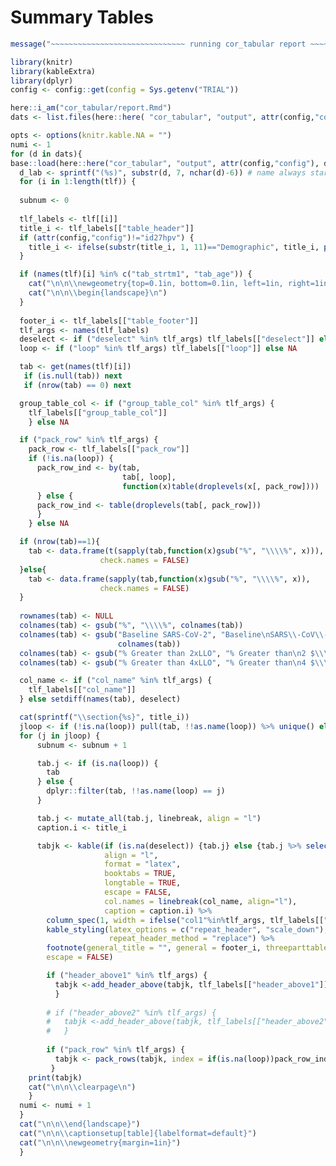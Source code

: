 #  Summary Tables{#cor-tabular}

```r
message("~~~~~~~~~~~~~~~~~~~~~~~~~~~~~~ running cor_tabular report ~~~~~~~~~~~~~~~~~~~~~~~~~~~~~~")
```


\captionsetup{justification=raggedright,singlelinecheck=false}
```r
library(knitr)
library(kableExtra)
library(dplyr)
config <- config::get(config = Sys.getenv("TRIAL"))

here::i_am("cor_tabular/report.Rmd")
dats <- list.files(here::here( "cor_tabular", "output", attr(config,"config")))
```
\captionsetup[table]{}
```r
opts <- options(knitr.kable.NA = "")
numi <- 1
for (d in dats){
base::load(here::here("cor_tabular", "output", attr(config,"config"), d))
  d_lab <- sprintf("(%s)", substr(d, 7, nchar(d)-6)) # name always starts with "Tables" and ends with ".Rdata"
  for (i in 1:length(tlf)) {
    
  subnum <- 0
  
  tlf_labels <- tlf[[i]]
  title_i <- tlf_labels[["table_header"]]
  if (attr(config,"config")!="id27hpv") { 
    title_i <- ifelse(substr(title_i, 1, 11)=="Demographic", title_i, paste(tlf_labels[["table_header"]], d_lab))
  }

  if (names(tlf)[i] %in% c("tab_strtm1", "tab_age")) {
    cat("\n\n\\newgeometry{top=0.1in, bottom=0.1in, left=1in, right=1in}")
    cat("\n\n\\begin{landscape}\n")
  }
  
  footer_i <- tlf_labels[["table_footer"]]
  tlf_args <- names(tlf_labels)
  deselect <- if ("deselect" %in% tlf_args) tlf_labels[["deselect"]] else NA
  loop <- if ("loop" %in% tlf_args) tlf_labels[["loop"]] else NA

  tab <- get(names(tlf)[i]) 
   if (is.null(tab)) next
   if (nrow(tab) == 0) next

  group_table_col <- if ("group_table_col" %in% tlf_args) {
    tlf_labels[["group_table_col"]] 
    } else NA 

  if ("pack_row" %in% tlf_args) {
    pack_row <- tlf_labels[["pack_row"]]
    if (!is.na(loop)) { 
      pack_row_ind <- by(tab, 
                         tab[, loop], 
                         function(x)table(droplevels(x[, pack_row])))
      } else {
      pack_row_ind <- table(droplevels(tab[, pack_row]))
      }
    } else NA

  if (nrow(tab)==1){
    tab <- data.frame(t(sapply(tab,function(x)gsub("%", "\\\\%", x))),
                    check.names = FALSE)
  }else{
    tab <- data.frame(sapply(tab,function(x)gsub("%", "\\\\%", x)),
                    check.names = FALSE)
  }
  
  rownames(tab) <- NULL
  colnames(tab) <- gsub("%", "\\\\%", colnames(tab))
  colnames(tab) <- gsub("Baseline SARS-CoV-2", "Baseline\nSARS\\-CoV\\-2",
                        colnames(tab))
  colnames(tab) <- gsub("% Greater than 2xLLO", "% Greater than\n2 $\\\\times$ LLO", colnames(tab))
  colnames(tab) <- gsub("% Greater than 4xLLO", "% Greater than\n4 $\\\\times$ LLO", colnames(tab))                        

  col_name <- if ("col_name" %in% tlf_args) {
    tlf_labels[["col_name"]]
  } else setdiff(names(tab), deselect)

  cat(sprintf("\\section{%s}", title_i))
  jloop <- if (!is.na(loop)) pull(tab, !!as.name(loop)) %>% unique() else 1
  for (j in jloop) {
      subnum <- subnum + 1

      tab.j <- if (is.na(loop)) {
        tab 
      } else {
        dplyr::filter(tab, !!as.name(loop) == j)
      }

      tab.j <- mutate_all(tab.j, linebreak, align = "l")
      caption.i <- title_i

      tabjk <- kable(if (is.na(deselect)) {tab.j} else {tab.j %>% select(-!!deselect)},
                     align = "l",
                     format = "latex",
                     booktabs = TRUE,
                     longtable = TRUE,
                     escape = FALSE,
                     col.names = linebreak(col_name, align="l"),
                     caption = caption.i) %>%
        column_spec(1, width = ifelse("col1"%in%tlf_args, tlf_labels[["col1"]],"2.7cm")) %>% 
        kable_styling(latex_options = c("repeat_header", "scale_down"), 
                      repeat_header_method = "replace") %>%
        footnote(general_title = "", general = footer_i, threeparttable = TRUE,
        escape = FALSE)

        if ("header_above1" %in% tlf_args) {
          tabjk <-add_header_above(tabjk, tlf_labels[["header_above1"]])
          }
        
        # if ("header_above2" %in% tlf_args) {
        #   tabjk <-add_header_above(tabjk, tlf_labels[["header_above2"]])
        #   }
      
        if ("pack_row" %in% tlf_args) {
          tabjk <- pack_rows(tabjk, index = if(is.na(loop))pack_row_ind else pack_row_ind[j], escape = FALSE)
         }
    print(tabjk)
    cat("\n\n\\clearpage\n")
    }
  numi <- numi + 1
  }
  cat("\n\n\\end{landscape}")
  cat("\n\n\\captionsetup[table]{labelformat=default}")
  cat("\n\n\\newgeometry{margin=1in}")
  }
```
